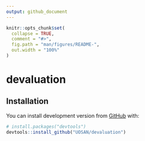 ```yaml
---
output: github_document
---
```


<!-- README.md is generated from README.Rmd. Please edit that file -->

```r
knitr::opts_chunk$set(
  collapse = TRUE,
  comment = "#>",
  fig.path = "man/figures/README-",
  out.width = "100%"
)
```

# devaluation

<!-- badges: start -->
<!-- badges: end -->

## Installation

You can install development version from [GitHub](https://github.com/) with:

``` r
# install.packages("devtools")
devtools::install_github("UOSAN/devaluation")
```

